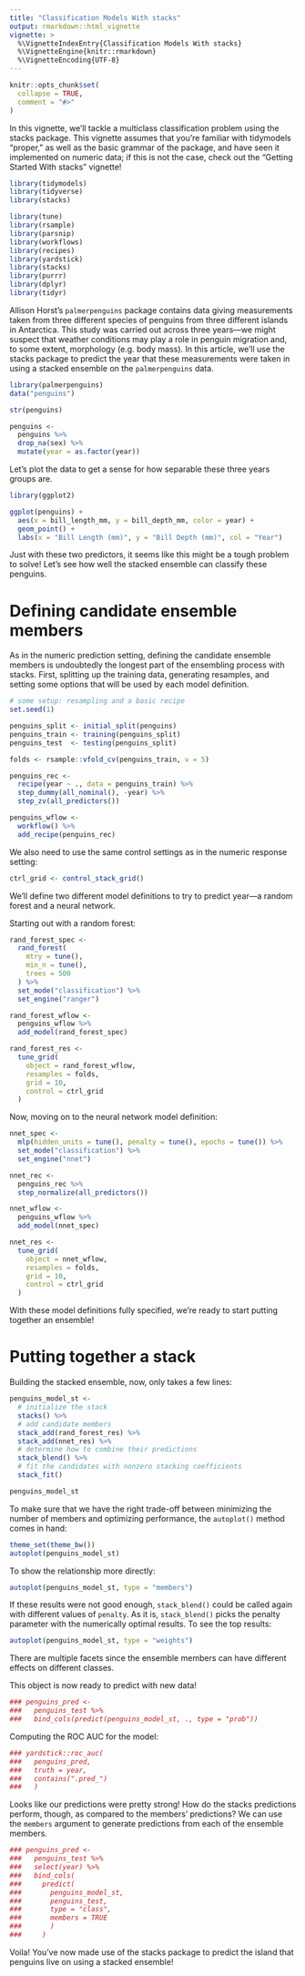 ```yaml
---
title: "Classification Models With stacks"
output: rmarkdown::html_vignette
vignette: >
  %\VignetteIndexEntry{Classification Models With stacks}
  %\VignetteEngine{knitr::rmarkdown}
  %\VignetteEncoding{UTF-8}
---
```


```r
knitr::opts_chunk$set(
  collapse = TRUE,
  comment = "#>"
)
```

In this vignette, we'll tackle a multiclass classification problem using the stacks package. This vignette assumes that you're familiar with tidymodels "proper," as well as the basic grammar of the package, and have seen it implemented on numeric data; if this is not the case, check out the "Getting Started With stacks" vignette!

```r
library(tidymodels)
library(tidyverse)
library(stacks)
```

```r
library(tune)
library(rsample)
library(parsnip)
library(workflows)
library(recipes)
library(yardstick)
library(stacks)
library(purrr)
library(dplyr)
library(tidyr)
```

Allison Horst's `palmerpenguins` package contains data giving measurements taken from three different species of penguins from three different islands in Antarctica. This study was carried out across three years—we might suspect that weather conditions may play a role in penguin migration and, to some extent, morphology (e.g. body mass). In this article, we'll use the stacks package to predict the year that these measurements were taken in using a stacked ensemble on the `palmerpenguins` data. 

```r
library(palmerpenguins)
data("penguins")

str(penguins)

penguins <-
  penguins %>%
  drop_na(sex) %>%
  mutate(year = as.factor(year))
```

Let's plot the data to get a sense for how separable these three years groups are.

```r
library(ggplot2)

ggplot(penguins) +
  aes(x = bill_length_mm, y = bill_depth_mm, color = year) +
  geom_point() +
  labs(x = "Bill Length (mm)", y = "Bill Depth (mm)", col = "Year")
```

Just with these two predictors, it seems like this might be a tough problem to solve! Let's see how well the stacked ensemble can classify these penguins.

# Defining candidate ensemble members

As in the numeric prediction setting, defining the candidate ensemble members is undoubtedly the longest part of the ensembling process with stacks. First, splitting up the training data, generating resamples, and setting some options that will be used by each model definition.

```r
# some setup: resampling and a basic recipe
set.seed(1)

penguins_split <- initial_split(penguins)
penguins_train <- training(penguins_split)
penguins_test  <- testing(penguins_split)

folds <- rsample::vfold_cv(penguins_train, v = 5)

penguins_rec <- 
  recipe(year ~ ., data = penguins_train) %>%
  step_dummy(all_nominal(), -year) %>%
  step_zv(all_predictors())

penguins_wflow <- 
  workflow() %>% 
  add_recipe(penguins_rec)
```

We also need to use the same control settings as in the numeric response setting:

```r
ctrl_grid <- control_stack_grid()
```

We'll define two different model definitions to try to predict year—a random forest and a neural network.

Starting out with a random forest:

```r
rand_forest_spec <- 
  rand_forest(
    mtry = tune(),
    min_n = tune(),
    trees = 500
  ) %>%
  set_mode("classification") %>%
  set_engine("ranger")

rand_forest_wflow <-
  penguins_wflow %>%
  add_model(rand_forest_spec)

rand_forest_res <- 
  tune_grid(
    object = rand_forest_wflow, 
    resamples = folds, 
    grid = 10,
    control = ctrl_grid
  )
```

Now, moving on to the neural network model definition:

```r
nnet_spec <-
  mlp(hidden_units = tune(), penalty = tune(), epochs = tune()) %>%
  set_mode("classification") %>%
  set_engine("nnet")

nnet_rec <- 
  penguins_rec %>% 
  step_normalize(all_predictors())

nnet_wflow <- 
  penguins_wflow %>%
  add_model(nnet_spec)

nnet_res <-
  tune_grid(
    object = nnet_wflow, 
    resamples = folds, 
    grid = 10,
    control = ctrl_grid
  )
```

With these model definitions fully specified, we're ready to start putting together an ensemble!

# Putting together a stack

Building the stacked ensemble, now, only takes a few lines:

```r
penguins_model_st <- 
  # initialize the stack
  stacks() %>%
  # add candidate members
  stack_add(rand_forest_res) %>%
  stack_add(nnet_res) %>%
  # determine how to combine their predictions
  stack_blend() %>%
  # fit the candidates with nonzero stacking coefficients
  stack_fit()

penguins_model_st
```

To make sure that we have the right trade-off between minimizing the number of members and optimizing performance, the `autoplot()` method comes in hand: 

```r
theme_set(theme_bw())
autoplot(penguins_model_st)
```

To show the relationship more directly: 

```r
autoplot(penguins_model_st, type = "members")
```

If these results were not good enough, `stack_blend()` could be called again with different values of `penalty`. As it is, `stack_blend()` picks the penalty parameter with the numerically optimal results. To see the top results: 

```r
autoplot(penguins_model_st, type = "weights")
```

There are multiple facets since the ensemble members can have different effects on different classes. 

This object is now ready to predict with new data!

```r
### penguins_pred <- 
###   penguins_test %>%
###   bind_cols(predict(penguins_model_st, ., type = "prob"))
```

Computing the ROC AUC for the model:

```r
### yardstick::roc_auc(
###   penguins_pred,
###   truth = year,
###   contains(".pred_")
###   )
```

Looks like our predictions were pretty strong! How do the stacks predictions perform, though, as compared to the members' predictions? We can use the `members` argument to generate predictions from each of the ensemble members.

```r
### penguins_pred <- 
###   penguins_test %>%
###   select(year) %>%
###   bind_cols(
###     predict(
###       penguins_model_st,
###       penguins_test, 
###       type = "class",
###       members = TRUE
###       )
###     )
```

Voila! You've now made use of the stacks package to predict the island that penguins live on using a stacked ensemble!  
